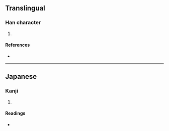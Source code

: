 {{character info/new}}
==Translingual==

===Han character===
{{Han char|rn=85|rad=水|as=12|sn=15|four=|canj=EHBS|ids=⿰氵⿳丿⿵冂米丂}}

# {{defn|Han|sort=水12}}

====References====
* {{Han ref|kx=0652.321|hdz=31744.071|uh=6F9A|ud=28570}}

----

==Japanese==

===Kanji===
{{ja-kanji|grade=|rs=水12}}

# {{defn|lang=ja|sort=水12}}

====Readings====
* {{ja-readings|on=[[いく]] (iku), [[おく]] (oku)|kun=[[おき]] (oki), [[くま]] (kuma)}}